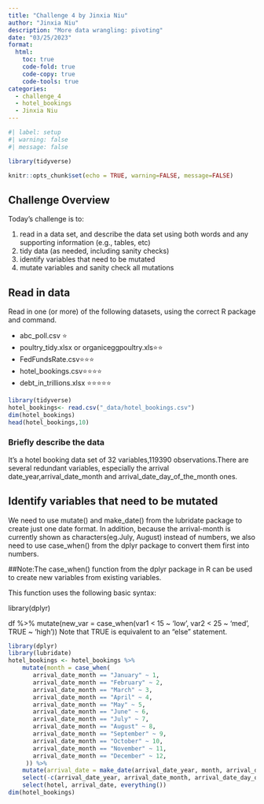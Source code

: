 ```yaml
---
title: "Challenge 4 by Jinxia Niu"
author: "Jinxia Niu"
description: "More data wrangling: pivoting"
date: "03/25/2023"
format:
  html:
    toc: true
    code-fold: true
    code-copy: true
    code-tools: true
categories:
  - challenge_4
  - hotel_bookings
  - Jinxia Niu
---
```


```r
#| label: setup
#| warning: false
#| message: false

library(tidyverse)

knitr::opts_chunk$set(echo = TRUE, warning=FALSE, message=FALSE)
```

## Challenge Overview

Today's challenge is to:

1)  read in a data set, and describe the data set using both words and any supporting information (e.g., tables, etc)
2)  tidy data (as needed, including sanity checks)
3)  identify variables that need to be mutated
4)  mutate variables and sanity check all mutations

## Read in data

Read in one (or more) of the following datasets, using the correct R package and command.

-   abc_poll.csv ⭐
-   poultry_tidy.xlsx or organiceggpoultry.xls⭐⭐
-   FedFundsRate.csv⭐⭐⭐
-   hotel_bookings.csv⭐⭐⭐⭐
-   debt_in_trillions.xlsx ⭐⭐⭐⭐⭐

```r
library(tidyverse)
hotel_bookings<- read.csv("_data/hotel_bookings.csv")
dim(hotel_bookings)
head(hotel_bookings,10)
```
### Briefly describe the data
It's a hotel booking data set of 32 variables,119390 observations.There are several redundant variables, especially the arrival date_year,arrival_date_month and arrival_date_day_of_the_month ones.

## Identify variables that need to be mutated

We need to use mutate() and make_date() from the lubridate package to create just one date format. In addition, because the arrival-month is currently shown as characters(eg.July, August) instead of numbers, we also need to use case_when() from the dplyr package to convert them first into numbers.

##Note:The case_when() function from the dplyr package in R can be used to create new variables from existing variables.

This function uses the following basic syntax:

library(dplyr)

df %>%
  mutate(new_var = case_when(var1 < 15 ~ 'low',
                             var2 < 25 ~ 'med',
                             TRUE ~ 'high'))
Note that TRUE is equivalent to an “else” statement.


```r
library(dplyr)
library(lubridate)
hotel_bookings <- hotel_bookings %>%
    mutate(month = case_when(
       arrival_date_month == "January" ~ 1,
       arrival_date_month == "February" ~ 2,
       arrival_date_month == "March" ~ 3,
       arrival_date_month == "April" ~ 4,
       arrival_date_month == "May" ~ 5,
       arrival_date_month == "June" ~ 6,
       arrival_date_month == "July" ~ 7,
       arrival_date_month == "August" ~ 8,
       arrival_date_month == "September" ~ 9,
       arrival_date_month == "October" ~ 10,
       arrival_date_month == "November" ~ 11,
       arrival_date_month == "December" ~ 12,
     )) %>%
    mutate(arrival_date = make_date(arrival_date_year, month, arrival_date_day_of_month)) %>%
    select(-c(arrival_date_year, arrival_date_month, arrival_date_day_of_month, month, arrival_date_week_number)) %>%
    select(hotel, arrival_date, everything())
dim(hotel_bookings)

```


